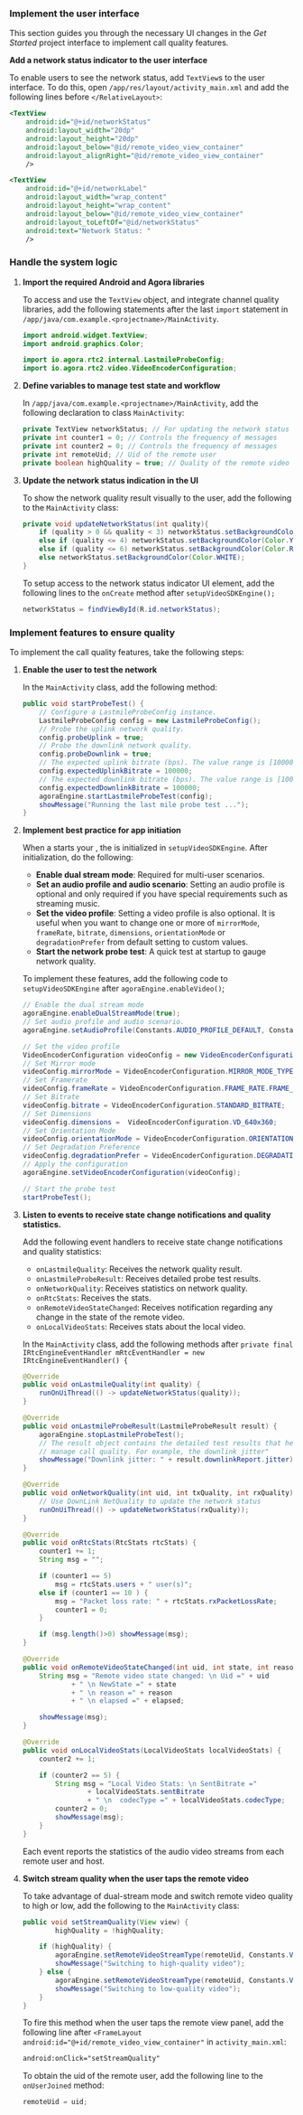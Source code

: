 <PlatformWrapper platform="android">

### Implement the user interface

This section guides you through the necessary UI changes in the _Get Started_ project interface to implement call quality features.

**Add a network status indicator to the user interface**

To enable <Vpl k="CLIENT" /> users to see the network status, add `TextView`s to the user interface. To do this, open `/app/res/layout/activity_main.xml` and add the following lines before `</RelativeLayout>`:

```xml
<TextView
    android:id="@+id/networkStatus"
    android:layout_width="20dp"
    android:layout_height="20dp"
    android:layout_below="@id/remote_video_view_container"
    android:layout_alignRight="@id/remote_video_view_container"
    />

<TextView
    android:id="@+id/networkLabel"
    android:layout_width="wrap_content"
    android:layout_height="wrap_content"
    android:layout_below="@id/remote_video_view_container"
    android:layout_toLeftOf="@id/networkStatus"
    android:text="Network Status: "
    />
```


### Handle the system logic

1. **Import the required Android and Agora libraries**

    To access and use the `TextView` object, and integrate <Vg k="VSDK" /> channel quality libraries, add the following statements after the last `import` statement in `/app/java/com.example.<projectname>/MainActivity`.

    ```java
    import android.widget.TextView;
    import android.graphics.Color;

    import io.agora.rtc2.internal.LastmileProbeConfig;
    import io.agora.rtc2.video.VideoEncoderConfiguration; 
    ```

1. **Define variables to manage test state and workflow**

    In `/app/java/com.example.<projectname>/MainActivity`, add the following declaration to class `MainActivity`:

    ```java
    private TextView networkStatus; // For updating the network status
    private int counter1 = 0; // Controls the frequency of messages
    private int counter2 = 0; // Controls the frequency of messages
    private int remoteUid; // Uid of the remote user
    private boolean highQuality = true; // Quality of the remote video stream being played
    ```

1. **Update the network status indication in the UI**

    To show the network quality result visually to the user, add the following to the `MainActivity` class:

    ```java
    private void updateNetworkStatus(int quality){  
        if (quality > 0 && quality < 3) networkStatus.setBackgroundColor(Color.GREEN);
        else if (quality <= 4) networkStatus.setBackgroundColor(Color.YELLOW);
        else if (quality <= 6) networkStatus.setBackgroundColor(Color.RED);
        else networkStatus.setBackgroundColor(Color.WHITE);
    }
    ```

    To setup access to the network status indicator UI element, add the following lines to the `onCreate` method after `setupVideoSDKEngine();`

    ```java
    networkStatus = findViewById(R.id.networkStatus);
    ```

### Implement features to ensure quality

To implement the call quality features, take the following steps:

1. **Enable the user to test the network**

    In the `MainActivity` class, add the following method:

    ```java
    public void startProbeTest() {
        // Configure a LastmileProbeConfig instance.
        LastmileProbeConfig config = new LastmileProbeConfig();
        // Probe the uplink network quality.
        config.probeUplink = true;
        // Probe the downlink network quality.
        config.probeDownlink = true;
        // The expected uplink bitrate (bps). The value range is [100000,5000000].
        config.expectedUplinkBitrate = 100000;
        // The expected downlink bitrate (bps). The value range is [100000,5000000].
        config.expectedDownlinkBitrate = 100000;
        agoraEngine.startLastmileProbeTest(config);
        showMessage("Running the last mile probe test ...");
    }
    ```

1. **Implement best practice for app initiation**

    When a starts your <Vpl k="CLIENT" />, the <Vg k="ENGINE" /> is initialized in `setupVideoSDKEngine`. After initialization, do the following:

    * **Enable dual stream mode**: Required for multi-user scenarios.
    * **Set an audio profile and audio scenario**: Setting an audio profile is optional and only required if you have special requirements such as streaming  music.
    * **Set the video profile**: Setting a video profile is also optional. It is useful when you want to change one or more of `mirrorMode`, `frameRate`, `bitrate`, `dimensions`, `orientationMode` or `degradationPrefer` from default setting to custom values.
    * **Start the network probe test**: A quick test at startup to gauge network quality.

    To implement these features, add the following code to `setupVideoSDKEngine` after `agoraEngine.enableVideo()`;

    ```java
    // Enable the dual stream mode
    agoraEngine.enableDualStreamMode(true);
    // Set audio profile and audio scenario.
    agoraEngine.setAudioProfile(Constants.AUDIO_PROFILE_DEFAULT, Constants.AUDIO_SCENARIO_HIGH_DEFINITION);

    // Set the video profile
    VideoEncoderConfiguration videoConfig = new VideoEncoderConfiguration();
    // Set Mirror mode
    videoConfig.mirrorMode = VideoEncoderConfiguration.MIRROR_MODE_TYPE.MIRROR_MODE_AUTO;
    // Set Framerate
    videoConfig.frameRate = VideoEncoderConfiguration.FRAME_RATE.FRAME_RATE_FPS_10.getValue();
    // Set Bitrate
    videoConfig.bitrate = VideoEncoderConfiguration.STANDARD_BITRATE;
    // Set Dimensions
    videoConfig.dimensions =  VideoEncoderConfiguration.VD_640x360;
    // Set Orientation Mode
    videoConfig.orientationMode = VideoEncoderConfiguration.ORIENTATION_MODE.ORIENTATION_MODE_ADAPTIVE;
    // Set Degradation Preference
    videoConfig.degradationPrefer = VideoEncoderConfiguration.DEGRADATION_PREFERENCE.MAINTAIN_BALANCED;
    // Apply the configuration
    agoraEngine.setVideoEncoderConfiguration(videoConfig);

    // Start the probe test
    startProbeTest();
    ```

1. **Listen to <Vg k="ENGINE" /> events to receive state change notifications and quality statistics.**

    Add the following event handlers to receive state change notifications and quality statistics:

    * `onLastmileQuality`: Receives the network quality result.
    * `onLastmileProbeResult`: Receives detailed probe test results.
    * `onNetworkQuality`: Receives statistics on network quality.
    * `onRtcStats`: Receives the <Vg k="ENGINE" /> stats.
    * `onRemoteVideoStateChanged`: Receives notification regarding any change in the state of the remote video.
    * `onLocalVideoStats`: Receives stats about the local video.

    In the `MainActivity` class, add the following methods after `private final IRtcEngineEventHandler mRtcEventHandler = new IRtcEngineEventHandler() {`

    ```java
    @Override
    public void onLastmileQuality(int quality) {   
        runOnUiThread(() -> updateNetworkStatus(quality));
    }

    @Override
    public void onLastmileProbeResult(LastmileProbeResult result) {   
        agoraEngine.stopLastmileProbeTest();
        // The result object contains the detailed test results that help you
        // manage call quality. For example, the downlink jitter"
        showMessage("Downlink jitter: " + result.downlinkReport.jitter);
    }

    @Override
    public void onNetworkQuality(int uid, int txQuality, int rxQuality) {
        // Use DownLink NetQuality to update the network status
        runOnUiThread(() -> updateNetworkStatus(rxQuality));
    }

    @Override
    public void onRtcStats(RtcStats rtcStats) {
        counter1 += 1;
        String msg = "";

        if (counter1 == 5)
            msg = rtcStats.users + " user(s)";
        else if (counter1 == 10 ) {
            msg = "Packet loss rate: " + rtcStats.rxPacketLossRate;
            counter1 = 0;
        }

        if (msg.length()>0) showMessage(msg);
    }

    @Override
    public void onRemoteVideoStateChanged(int uid, int state, int reason, int elapsed) {
        String msg = "Remote video state changed: \n Uid =" + uid
                + " \n NewState =" + state
                + " \n reason =" + reason
                + " \n elapsed =" + elapsed;

        showMessage(msg);
    }

    @Override
    public void onLocalVideoStats(LocalVideoStats localVideoStats) {
        counter2 += 1;

        if (counter2 == 5) {
            String msg = "Local Video Stats: \n SentBitrate ="
                    + localVideoStats.sentBitrate
                    + " \n  codecType =" + localVideoStats.codecType;
            counter2 = 0;
            showMessage(msg);
        }
    }
    ```

    Each event reports the statistics of the audio video streams from each remote user and host. 


1. **Switch stream quality when the user taps the remote video**

    To take advantage of dual-stream mode and switch remote video quality to high or low, add the following to the `MainActivity` class:

    ```java
    public void setStreamQuality(View view) {
            highQuality = !highQuality;

        if (highQuality) {
            agoraEngine.setRemoteVideoStreamType(remoteUid, Constants.VIDEO_STREAM_HIGH);
            showMessage("Switching to high-quality video");
        } else {
            agoraEngine.setRemoteVideoStreamType(remoteUid, Constants.VIDEO_STREAM_LOW);
            showMessage("Switching to low-quality video");
        }
    }
    ```

    To fire this method when the user taps the remote view panel, add the following line after `<FrameLayout android:id="@+id/remote_video_view_container"` in `activity_main.xml`:

    ```xml
    android:onClick="setStreamQuality"
    ```

    To obtain the uid of the remote user, add the following line to the `onUserJoined` method:

    ```java
    remoteUid = uid;
    ```
</PlatformWrapper>

